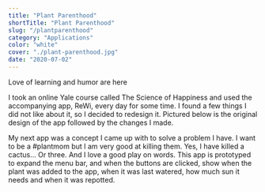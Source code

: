 ```yaml
---
title: "Plant Parenthood"
shortTitle: "Plant Parenthood"
slug: "/plantparenthood"
category: "Applications"
color: "white"
cover: "./plant-parenthood.jpg"
date: "2020-07-02"
---
```


Love of learning and humor are here

I took an online Yale course called The Science of Happiness and used the accompanying app, ReWi, every day for some time. I found a few things I did not like about it, so I decided to redesign it. Pictured below is the original design of the app followed by the changes I made. 

My next app was a concept I came up with to solve a problem I have. I want to be a #plantmom but I am very good at killing them. Yes, I have killed a cactus… Or three. And I love a good play on words. This app is prototyped to expand the menu bar, and when the buttons are clicked, show when the plant was added to the app, when it was last watered, how much sun it needs and when it was repotted.

